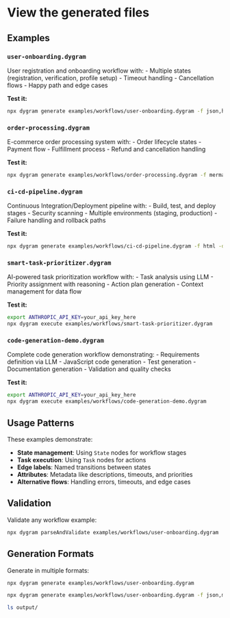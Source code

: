 
<Layout>

# View the generated files

## Examples


### `user-onboarding.dygram`

<ExampleLoader path="examples/workflows/user-onboarding.dygram" height="300px" />
User registration and onboarding workflow with:
- Multiple states (registration, verification, profile setup)
- Timeout handling
- Cancellation flows
- Happy path and edge cases

**Test it:**
```bash
npx dygram generate examples/workflows/user-onboarding.dygram -f json,html -d output/
```

### `order-processing.dygram`

<ExampleLoader path="examples/workflows/order-processing.dygram" height="300px" />
E-commerce order processing system with:
- Order lifecycle states
- Payment flow
- Fulfillment process
- Refund and cancellation handling

**Test it:**
```bash
npx dygram generate examples/workflows/order-processing.dygram -f mermaid -d output/
```

### `ci-cd-pipeline.dygram`

<ExampleLoader path="examples/workflows/ci-cd-pipeline.dygram" height="300px" />
Continuous Integration/Deployment pipeline with:
- Build, test, and deploy stages
- Security scanning
- Multiple environments (staging, production)
- Failure handling and rollback paths

**Test it:**
```bash
npx dygram generate examples/workflows/ci-cd-pipeline.dygram -f html -d output/
```

### `smart-task-prioritizer.dygram`

<ExampleLoader path="examples/workflows/smart-task-prioritizer.dygram" height="300px" />
AI-powered task prioritization workflow with:
- Task analysis using LLM
- Priority assignment with reasoning
- Action plan generation
- Context management for data flow

**Test it:**
```bash
export ANTHROPIC_API_KEY=your_api_key_here
npx dygram execute examples/workflows/smart-task-prioritizer.dygram
```

### `code-generation-demo.dygram`

<ExampleLoader path="examples/workflows/code-generation-demo.dygram" height="300px" />
Complete code generation workflow demonstrating:
- Requirements definition via LLM
- JavaScript code generation
- Test generation
- Documentation generation
- Validation and quality checks

**Test it:**
```bash
export ANTHROPIC_API_KEY=your_api_key_here
npx dygram execute examples/workflows/code-generation-demo.dygram
```


## Usage Patterns


These examples demonstrate:
- **State management**: Using `State` nodes for workflow stages
- **Task execution**: Using `Task` nodes for actions
- **Edge labels**: Named transitions between states
- **Attributes**: Metadata like descriptions, timeouts, and priorities
- **Alternative flows**: Handling errors, timeouts, and edge cases


## Validation


Validate any workflow example:
```bash
npx dygram parseAndValidate examples/workflows/user-onboarding.dygram
```


## Generation Formats


Generate in multiple formats:
```bash
npx dygram generate examples/workflows/user-onboarding.dygram

npx dygram generate examples/workflows/user-onboarding.dygram -f json,mermaid,html -d output/

ls output/
```


</Layout>
